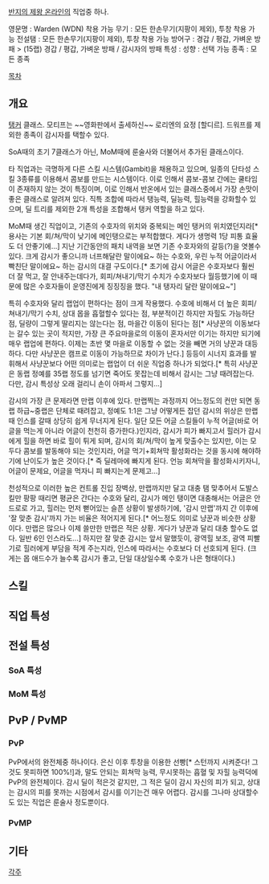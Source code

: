[[반지의 제왕 온라인]]의 직업중 하나.

영문명 : Warden (WDN)
착용 가능 무기 : 모든 한손무기(지팡이 제외), 투창
착용 가능 전설탬 : 모든 한손무기(지팡이 제외), 투창
착용 가능 방어구 : 경갑 / 평갑, 가벼운 방패 > (15랩) 경갑 / 평갑, 가벼운 방패 / 감시자의 방패
특성 : 
성향 : 
선택 가능 종족 : 모든 종족

[[목차]]
== 개요 ==
[[탱커]] 클래스. 모티프는 ~~영화판에서 출세하신~~ 로리엔의 요정 [할디르]. 드워프를 제외한 종족이 감시자를 택할수 있다.

SoA때의 초기 7클래스가 아닌, MoM때에 룬술사와 더불어서 추가된 클래스이다.

타 직업과는 극명하게 다른 스킬 시스템(Gambit)을 채용하고 있으며, 일종의 단타성 스킬 3종류를 이용해서 콤보를 만드는 시스템이다. 이로 인해서 콤보-콤보 간에는 쿨타임이 존재하지 않는 것이 특징이며, 이로 인해서 반온에서 있는 클래스중에서 가장 손맛이 좋은 클래스로 알려져 있다. 직특 조합에 따라서 탱능력, 딜능력, 힐능력을 강화할수 있으며, 딜 트리를 제외한 2개 특성을 조합해서 탱커 역할을 하고 있다.

MoM때 생긴 직업이고, 기존의 수호자의 위치와 중복되는 메인 탱커의 위치였던지라[* 용사는 기본 회/쳐/막이 낮기에 메인탱으로는 부적합했다. 게다가 생명력 1당 피통 효율도 더 안좋기에...] 지난 기간동안의 패치 내역을 보면 기존 수호자와의 갈등(?)을 엿볼수 있다. 크게 감시가 좋으니까 너프해달란 말이에요~ 하는 수호와, 우린 누적 어글이라서 빡친단 말이에요~ 하는 감시의 대결 구도이다.[* 초기에 감시 어글은 수호자보다 훨씬 더 잘 먹고, 잘 안내주는데다가, 회피/쳐내기/막기 수치가 수호자보다 월등했기에 이 때문에 많은 수호자들이 운영진에게 징징징을 했다. "내 탱자리 달란 말이에요~"] 

특히 수호자와 달리 랩업이 편하다는 점이 크게 작용했다. 수호에 비해서 더 높은 회피/쳐내기/막기 수치, 상대 몹을 흡혈할수 있다는 점, 부분적이긴 하지만 자힐도 가능하단 점, 딜량이 그렇게 딸리지는 않는다는 점, 마을간 이동이 된다는 점[* 사냥꾼의 이동보다는 갈수 있는 곳이 적지만, 가장 큰 주요마을로의 이동이 혼자서만 이기는 하지만 되기에 매우 랩업에 편하다. 이제는 초반 몇 마을로 이동할 수 없는 것을 빼면 거의 냥꾼과 대등하다. 다만 사냥꾼은 캠프로 이동이 가능하므로 차이가 난다.] 등등이 시너지 효과를 발휘해서 사냥꾼보다 어떤 의미로는 랩업이 더 쉬운 직업중 하나가 되었다.[* 특히 사냥꾼은 동랩 정예를 35랩 정도를 넘기면 죽어도 못잡는데 비해서 감시는 그냥 때려잡는다. 다만, 감시 특성상 오래 걸리니 손이 아파서 그렇지...]

감시의 가장 큰 문제라면 만랩 이후에 있다. 만랩찍는 과정까지 어느정도의 컨만 되면 동랩 하급~중랩은 단체로 때려잡고, 정예도 1:1은 그냥 어떻게든 잡던 감시의 위상은 만랩때 인스를 갈때 상당히 쉽게 무너지게 된다. 일단 모든 어글 스킬들이 누적 어글(바로 어글을 먹는게 아니라 어글이 천천히 증가한다.)인지라, 감시가 피가 빠지고서 힐러가 감시에게 힐을 하면 바로 힐이 튀게 되며, 감시의 회/쳐/막이 높게 맞출수는 있지만, 이는 모두다 콤보를 발동해야 되는 것인지라, 어글 먹기+회쳐막 활성화라는 것을 동시에 해야하기에 난이도가 높은 것이다.[* 즉 딜레마에 빠지게 된다. 언능 회쳐막을 활성화시키자니, 어글이 문제요, 어글을 먹자니 피 빠지는게 문제고...]

천성적으로 이러한 높은 컨트롤 진입 장벽상, 만랩까지만 달고 대충 탬 맞추어서 도발스킬만 팡팡 때리면 평균은 간다는 수호와 달리, 감시가 메인 탱이면 대충해서는 어글은 안드로로 가고, 힐러는 먼저 뻗어있는 슬픈 상황이 발생하기에, '감시 만랩'까지 간 이후에 '잘 맞춘 감시'까지 가는 비율은 적어지게 된다.[* 어느정도 의미로 냥꾼과 비슷한 상황이다. 만랩은 많으나 이제 쓸만한 만랩은 적은 상황. 게다가 냥꾼과 달리 대충 할수도 없다. 일반 6인 인스라도...] 하지만 잘 맞춘 감시는 앞서 말했듯이, 광역힐 보조, 광역 피빨기로 힐러에게 부담을 적게 주는지라, 인스에 따라서는 수호보다 더 선호되게 된다. (크게는 몹 애드수가 늘수록 감시가 좋고, 단일 대상일수록 수호가 나은 형태이다.) 
== 스킬 ==
== 직업 특성 ==
== 전설 특성 ==
=== SoA 특성 ===
=== MoM 특성 ===
== PvP / PvMP ==
=== PvP ===
PvP에서의 완전체중 하나이다. 은신 이후 투창을 이용한 선빵[* 스턴까지 시켜준다! 그것도 못피하면 100%!]과, 말도 안되는 회쳐막 능력, 무시못하는 흡혈 및 자힐 능력덕에 PvP의 완전체이다. 감시 딜이 적은것 같지만, 그 적은 딜이 감시 자신의 피가 되고, 상대는 감시의 피를 못까는 시점에서 감시를 이기는건 매우 어렵다. 감시를 그나마 상대할수도 있는 직업은 룬술사 정도뿐이다.
=== PvMP ===
== 기타 ==
[[각주]]

